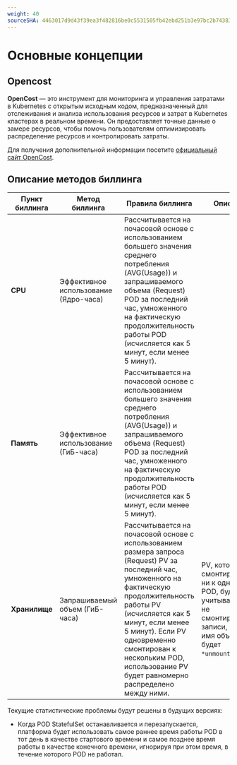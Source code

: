 ```yaml
---
weight: 40
sourceSHA: 4463017d9d43f39ea3f482816be0c5531505fb42ebd251b3e97bc2b743838315
---
```


# Основные концепции

## Opencost

**OpenCost** — это инструмент для мониторинга и управления затратами в Kubernetes с открытым исходным кодом, предназначенный для отслеживания и анализа использования ресурсов и затрат в Kubernetes кластерах в реальном времени. Он предоставляет точные данные о замере ресурсов, чтобы помочь пользователям оптимизировать распределение ресурсов и контролировать затраты.

Для получения дополнительной информации посетите [официальный сайт OpenCost](https://www.opencost.io/docs/).

## Описание методов биллинга

| Пункт биллинга | Метод биллинга              | Правила биллинга                                                                                                                                                                                                                                                                           | Описание                                                                                                             |
| --------------- | --------------------------- | ------------------------------------------------------------------------------------------------------------------------------------------------------------------------------------------------------------------------------------------------------------------------------------------ | ----------------------------------------------------------------------------------------------------------------------- |
| **CPU**        | Эффективное использование (Ядро-часа) | Рассчитывается на почасовой основе с использованием большего значения среднего потребления (AVG(Usage)) и запрашиваемого объема (Request) POD за последний час, умноженного на фактическую продолжительность работы POD (исчисляется как 5 минут, если менее 5 минут).   |                                                                                                                         |
| **Память**     | Эффективное использование (ГиБ-часа)   | Рассчитывается на почасовой основе с использованием большего значения среднего потребления (AVG(Usage)) и запрашиваемого объема (Request) POD за последний час, умноженного на фактическую продолжительность работы POD (исчисляется как 5 минут, если менее 5 минут).   |                                                                                                                         |
| **Хранилище**  | Запрашиваемый объем (ГиБ-часа)     | Рассчитывается на почасовой основе с использованием размера запроса (Request) PV за последний час, умноженного на фактическую продолжительность работы PV (исчисляется как 5 минут, если менее 5 минут). Если PV одновременно смонтирован к нескольким POD, использование PV будет равномерно распределено между ними. | PV, которые не смонтированы ни к одному POD, будут учитываться как не смонтированные записи, при этом имя объекта будет `*unmounted-pvcs`. |

Текущие статистические проблемы будут решены в будущих версиях:

- Когда POD StatefulSet останавливается и перезапускается, платформа будет использовать самое раннее время работы POD в тот день в качестве стартового времени и самое позднее время работы в качестве конечного времени, игнорируя при этом время, в течение которого POD не работал.
